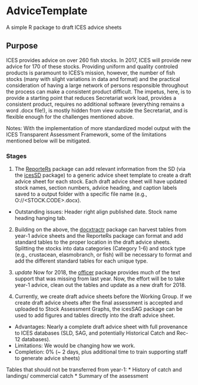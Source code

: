 # AdviceTemplate
A simple R package to draft ICES advice sheets

## Purpose
ICES provides advice on over 260 fish stocks. In 2017, ICES will provide new advice for 170 of these stocks. Providing uniform and quality controled products is paramount to ICES's mission, however, the number of fish stocks (many with slight variations in data and format) and the practical consideration of having a large network of persons responsible throughout the process can make a consistent product difficult. The impetus, here, is to provide a starting point that reduces Secretariat work load, provides a consistent product, requires no additional software (everything remains a word .docx file!), is mostly hidden from view outside the Secretariat, and is flexible enough for the challenges mentioned above.

Notes:
With the implementation of more standardized model output with the ICES Transparent Assessment Framework, some of the limitations mentioned below will be mitigated. 


### Stages
1. The [ReporteRs](https://cran.r-project.org/web/packages/ReporteRs/index.html) package can add relevant information from the SD (via the [icesSD](https://github.com/ices-tools-prod/icesSD) package) to a generic advice sheet template to create a draft advice sheet for each stock. Each draft advice sheet will have updated stock names, section numbers, advice heading, and caption labels saved to a output folder with a specific file name (e.g., O:/<book_number>/<STOCK.CODE>.docx).

  * Outstanding issues: Header right align published date. Stock name heading hanging tab.

2. Building on the above, the [docxtractr](https://cran.r-project.org/web/packages/docxtractr/index.html) package can harvest tables from year-1 advice sheets and the ReporteRs package can format and add standard tables to the proper location in the draft advice sheets. Splitting the stocks into data categories (Category 1-6) and stock type (e.g., crustacean, elasmobranch, or fish) will be necessary to format and add the different standard tables for each unique type.

3. *update* Now for 2018, the [officer](https://cran.r-project.org/web/packages/officer/index.html) package provides much of the text support that was missing from last year. Now, the effort will be to take year-1 advice, clean out the tables and update as a new draft for 2018.


4. Currently, we create draft advice sheets before the Working Group. If we create draft advice sheets after the final assessment is accepted and uploaded to Stock Assessment Graphs, the icesSAG package can be used to add figures and tables directly into the draft advice sheet.
  * Advantages: Nearly a complete draft advice sheet with full provenance to ICES databases (SLD, SAG, and potentially Historical Catch and Rec-12 databases).
  * Limitations: We would be changing how we work.
  * Completion: 0% (~ 2 days, plus additional time to train supporting staff to generate advice sheets)


Tables that should not be transferred from year-1:
  * History of catch and landings/ commercial catch
  * Summary of the assessment
